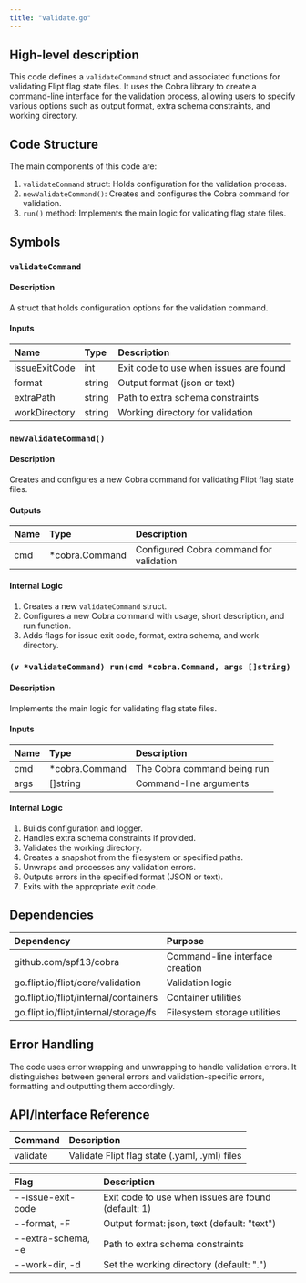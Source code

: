 ```yaml
---
title: "validate.go"
---
```


## High-level description
This code defines a `validateCommand` struct and associated functions for validating Flipt flag state files. It uses the Cobra library to create a command-line interface for the validation process, allowing users to specify various options such as output format, extra schema constraints, and working directory.

## Code Structure
The main components of this code are:
1. `validateCommand` struct: Holds configuration for the validation process.
2. `newValidateCommand()`: Creates and configures the Cobra command for validation.
3. `run()` method: Implements the main logic for validating flag state files.

## Symbols

### `validateCommand`
#### Description
A struct that holds configuration options for the validation command.

#### Inputs
| Name | Type | Description |
|:-----|:-----|:------------|
| issueExitCode | int | Exit code to use when issues are found |
| format | string | Output format (json or text) |
| extraPath | string | Path to extra schema constraints |
| workDirectory | string | Working directory for validation |

### `newValidateCommand()`
#### Description
Creates and configures a new Cobra command for validating Flipt flag state files.

#### Outputs
| Name | Type | Description |
|:-----|:-----|:------------|
| cmd | *cobra.Command | Configured Cobra command for validation |

#### Internal Logic
1. Creates a new `validateCommand` struct.
2. Configures a new Cobra command with usage, short description, and run function.
3. Adds flags for issue exit code, format, extra schema, and work directory.

### `(v *validateCommand) run(cmd *cobra.Command, args []string)`
#### Description
Implements the main logic for validating flag state files.

#### Inputs
| Name | Type | Description |
|:-----|:-----|:------------|
| cmd | *cobra.Command | The Cobra command being run |
| args | []string | Command-line arguments |

#### Internal Logic
1. Builds configuration and logger.
2. Handles extra schema constraints if provided.
3. Validates the working directory.
4. Creates a snapshot from the filesystem or specified paths.
5. Unwraps and processes any validation errors.
6. Outputs errors in the specified format (JSON or text).
7. Exits with the appropriate exit code.

## Dependencies
| Dependency | Purpose |
|:-----------|:--------|
| github.com/spf13/cobra | Command-line interface creation |
| go.flipt.io/flipt/core/validation | Validation logic |
| go.flipt.io/flipt/internal/containers | Container utilities |
| go.flipt.io/flipt/internal/storage/fs | Filesystem storage utilities |

## Error Handling
The code uses error wrapping and unwrapping to handle validation errors. It distinguishes between general errors and validation-specific errors, formatting and outputting them accordingly.

## API/Interface Reference
| Command | Description |
|:--------|:------------|
| validate | Validate Flipt flag state (.yaml, .yml) files |

| Flag | Description |
|:-----|:------------|
| --issue-exit-code | Exit code to use when issues are found (default: 1) |
| --format, -F | Output format: json, text (default: "text") |
| --extra-schema, -e | Path to extra schema constraints |
| --work-dir, -d | Set the working directory (default: ".") |